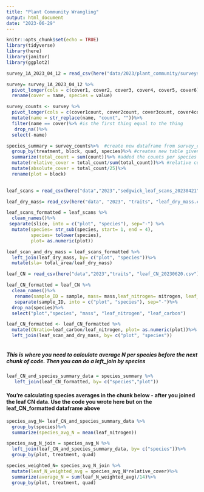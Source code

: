 ```yaml
---
title: "Plant Community Wrangling"
output: html_document
date: "2023-06-29"
---
```


```r
knitr::opts_chunk$set(echo = TRUE)
library(tidyverse)
library(here)
library(janitor)
library(ggplot2)


```

```r
survey_1A_2023_04_12 = read_csv(here("data/2023/plant_community/surveys/survey_1A_2023_04_12.csv"))
```
```r
survey= survey_1A_2023_04_12 %>%
  pivot_longer(cols = c(cover1, cover2, cover3, cover4, cover5, cover6))%>%
  rename(cover = name, species = value)
```


```r
survey_counts <- survey %>%
  pivot_longer(cols = c(cover1count, cover2count, cover3count, cover4count, cover5count,      cover6count), values_to ="count")%>%
  mutate(name = str_replace(name, "count", ""))%>%
  filter(name == cover)%>% #is the first thing equal to the thing
   drop_na()%>%
  select(-name)
```


```r
species_summary = survey_counts%>%  #create new dataframe from survey_counts to make species summary with only four columns
  group_by(treatment, block, quad, species)%>% #creates new table given certain columns
  summarize(total_count = sum(count))%>% #added the counts per species to create the count total
  mutate(relative_cover = total_count/sum(total_count))%>% #relative count is the total count in eahc row divided by the sum of all the counts 
  mutate(absolute_cover = total_count/25)%>%
  rename(plot = block)
  
```

```r
leaf_scans = read_csv(here("data","2023","sedgwick_leaf_scans_20230421", "Summary1.csv"))
```
```r
leaf_dry_mass= read_csv(here("data", "2023", "traits", "leaf_dry_mass.csv"))
```
```r
leaf_scans_formatted = leaf_scans %>% 
  clean_names()%>%
 separate(slice, into = c("plot", "species"), sep="-") %>%
  mutate(species= str_sub(species, start= 1, end = 4), 
         species= tolower(species), 
         plot= as.numeric(plot))

```


```r
leaf_scan_and_dry_mass = leaf_scans_formatted %>%
  left_join(leaf_dry_mass, by= c("plot", "species"))%>%
  mutate(sla= total_area/leaf_dry_mass)
```

```r
leaf_CN = read_csv(here("data","2023","traits", "leaf_CN_20230620.csv"))
```

```r
leaf_CN_formatted = leaf_CN %>%
  clean_names()%>%
   rename(sample_ID = sample, mass= mass,leaf_nitrogen= nitrogen, leaf_carbon = carbon) %>%
   separate(sample_ID, into = c("plot", "species"), sep="-")%>%
  drop_na(species)%>%
  select("plot","species", "mass", "leaf_nitrogen", "leaf_carbon")

```

```r
leaf_CN_formatted <- leaf_CN_formatted %>%
  mutate(CNratio=leaf_carbon/leaf_nitrogen, plot= as.numeric(plot))%>%
  left_join(leaf_scan_and_dry_mass, by= c("plot", "species"))
  
```

##### This is where you need to calculate average N per species before the next chunk of code. Then you can do a left_join by species

```r
leaf_CN_and_species_summary_data = species_summary %>%
   left_join(leaf_CN_formatted, by= c("species","plot"))

```

#### You're calculating species averages in the chunk below - after you joined the leaf CN data. Use the code you wrote here but on the leaf_CN_formatted dataframe above

```r
species_avg_N= leaf_CN_and_species_summary_data %>%
  group_by(species)%>%
  summarize(species_avg_N = mean(leaf_nitrogen))
```


```r
species_avg_N_join = species_avg_N %>%
  left_join(leaf_CN_and_species_summary_data, by= c("species"))%>%
  group_by(plot, treatment, quad)
```

```r
species_weighted_N= species_avg_N_join %>%
  mutate(leaf_N_weighted_avg = species_avg_N*relative_cover)%>%
  summarize(average_N = sum(leaf_N_weighted_avg)/14)%>%
  group_by(plot, treatment, quad)
```

